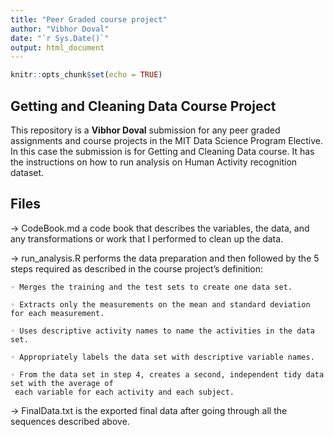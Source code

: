 ```yaml
---
title: "Peer Graded course project"
author: "Vibhor Doval"
date: "`r Sys.Date()`"
output: html_document
---
```


```r
knitr::opts_chunk$set(echo = TRUE)
```

## Getting and Cleaning Data Course Project

This repository is a **Vibhor Doval** submission for any peer graded assignments and course projects in the MIT Data Science Program Elective. In this case the submission is for Getting and Cleaning Data course. It has the instructions on how to run analysis on Human Activity recognition dataset.

## Files

→ CodeBook.md a code book that describes the variables, the data, and any transformations or work that I performed to clean up the data.

→ run_analysis.R performs the data preparation and then followed by the 5 steps required as        described in the course project’s definition:  

    ◦ Merges the training and the test sets to create one data set.  
   
    ◦ Extracts only the measurements on the mean and standard deviation for each measurement.  
   
    ◦ Uses descriptive activity names to name the activities in the data set.  
   
    ◦ Appropriately labels the data set with descriptive variable names.  
   
    ◦ From the data set in step 4, creates a second, independent tidy data set with the average of  
     each variable for each activity and each subject.  
    
→ FinalData.txt is the exported final data after going through all the sequences described above.